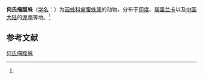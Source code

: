 {{Speciesbox
| name = 何氏瘤腹蛛
| status = 
| status_system = 
| image = 
| genus = Ordgarius
| species = hobsoni
| authority = (Cambridge, 1877)<ref name='id13726'>{{cite web| url =http://www.bioinfo.cn/db05/BjdwSpecies.php?action=view&id=13726| title =何氏瘤腹蛛| work =《中国动物物种编目数据库》| publisher =中国科学院微生物研究所| author =中国科学院动物研究所| accessdate =2009-04-28| deadurl =yes| archiveurl =https://web.archive.org/web/20160305033656/http://www.bioinfo.cn/db05/BjdwSpecies.php?action=view&id=13726| archivedate =2016-03-05}}</ref>
}}

'''何氏瘤腹蛛'''（[[学名|学名]]：{{lang|la|''Ordgarius hobsoni''}}）为[[园蛛科|园蛛科]][[瘤腹蛛属|瘤腹蛛属]]的动物。分布于[[印度|印度]]、[[斯里兰卡|斯里兰卡]]以及[[中国大陆|中国大陆]]的[[湖南|湖南]]等地。<ref name='id13726'/>

== 参考文献 ==
{{reflist}}

{{Wikispecies|Ordgarius hobsoni}}
{{Taxonbar|from=Q4284004}}

[[Category:瘤腹蛛属|何氏瘤腹蛛]]


{{蜘蛛小作品}}